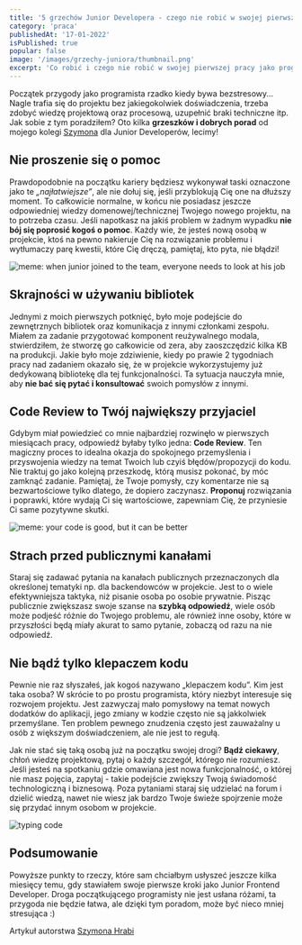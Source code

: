 ```yaml
---
title: '5 grzechów Junior Developera - czego nie robić w swojej pierwszej pracy?'
category: 'praca'
publishedAt: '17-01-2022'
isPublished: true
popular: false
image: '/images/grzechy-juniora/thumbnail.png'
excerpt: 'Co robić i czego nie robić w swojej pierwszej pracy jako programista? Oto kilka dobrych rad od Szymona, który zebrał swoje doświadczenia z byciem Junior Frontend Developerem'
---
```


Początek przygody jako programista rzadko kiedy bywa bezstresowy... Nagle trafia się do projektu bez jakiegokolwiek doświadczenia, trzeba zdobyć wiedzę projektową oraz procesową, uzupełnić braki techniczne itp. Jak sobie z tym poradziłem? Oto kilka **grzeszków i dobrych porad** od mojego kolegi [Szymona](<(https://www.linkedin.com/in/szymon-hrabia-1376b31b4/)>) dla Junior Developerów, lecimy!

## Nie proszenie się o pomoc

Prawdopodobnie na początku kariery będziesz wykonywał taski oznaczone jako te _„najłatwiejsze”_, ale nie dołuj się, jeśli przyblokują Cię one na dłuższy moment. To całkowicie normalne, w końcu nie posiadasz jeszcze odpowiedniej wiedzy domenowej/technicznej Twojego nowego projektu, na to potrzeba czasu. Jeśli napotkasz na jakiś problem w żadnym wypadku **nie bój się poprosić kogoś o pomoc**. Każdy wie, że jesteś nową osobą w projekcie, ktoś na pewno nakieruje Cię na rozwiązanie problemu i wytłumaczy parę kwestii, które Cię dręczą, pamiętaj, kto pyta, nie błądzi!

<Image
  src="/images/grzechy-juniora/junior-joined.jpeg"
  alt="meme: when junior joined to the team, everyone needs to look at his job"
/>

## Skrajności w używaniu bibliotek

Jednymi z moich pierwszych potknięć, było moje podejście do zewnętrznych bibliotek oraz komunikacja z innymi członkami zespołu. Miałem za zadanie przygotować komponent reużywalnego modala, stwierdziłem, że stworzę go całkowicie od zera, aby zaoszczędzić kilka KB na produkcji. Jakie było moje zdziwienie, kiedy po prawie 2 tygodniach pracy nad zadaniem okazało się, że w projekcie wykorzystujemy już dedykowaną bibliotekę dla tej funkcjonalności. Ta sytuacja nauczyła mnie, aby **nie bać się pytać i konsultować** swoich pomysłów z innymi.

## Code Review to Twój największy przyjaciel

Gdybym miał powiedzieć co mnie najbardziej rozwinęło w pierwszych miesiącach pracy, odpowiedź byłaby tylko jedna: **Code Review**. Ten magiczny proces to idealna okazja do spokojnego przemyślenia i przyswojenia wiedzy na temat Twoich lub czyiś błędów/propozycji do kodu. Nie traktuj go jako kolejną przeszkodę, którą musisz pokonać, by móc zamknąć zadanie. Pamiętaj, że Twoje pomysły, czy komentarze nie są bezwartościowe tylko dlatego, że dopiero zaczynasz. **Proponuj** rozwiązania i poprawki, które wydają Ci się wartościowe, zapewniam Cię, że przyniesie Ci same pozytywne skutki.

<Image
  src="/images/grzechy-juniora/code-review.jpeg"
  alt="meme: your code is good, but it can be better"
/>

## Strach przed publicznymi kanałami

Staraj się zadawać pytania na kanałach publicznych przeznaczonych dla określonej tematyki np. dla backendowców w projekcie. Jest to o wiele efektywniejsza taktyka, niż pisanie osoba po osobie prywatnie. Pisząc publicznie zwiększasz swoje szanse na **szybką odpowiedź**, wiele osób może podjeść różnie do Twojego problemu, ale również inne osoby, które w przyszłości będą miały akurat to samo pytanie, zobaczą od razu na nie odpowiedź.

## Nie bądź tylko klepaczem kodu

Pewnie nie raz słyszałeś, jak kogoś nazywano „klepaczem kodu”. Kim jest taka osoba? W skrócie to po prostu programista, który niezbyt interesuje się rozwojem projektu. Jest zazwyczaj mało pomysłowy na temat nowych dodatków do aplikacji, jego zmiany w kodzie często nie są jakkolwiek przemyślane. Ten problem pewnego znudzenia często jest zauważalny u osób z większym doświadczeniem, ale nie jest to regułą.

Jak nie stać się taką osobą już na początku swojej drogi? **Bądź ciekawy**, chłoń wiedzę projektową, pytaj o każdy szczegół, którego nie rozumiesz. Jeśli jesteś na spotkaniu gdzie omawiana jest nowa funkcjonalność, o której nie masz pojęcia, zapytaj - takie podejście zwiększy Twoją świadomość technologiczną i biznesową. Poza pytaniami staraj się udzielać na forum i dzielić wiedzą, nawet nie wiesz jak bardzo Twoje świeże spojrzenie może się przydać innym osobom w projekcie.

<Image src="/images/grzechy-juniora/typing-code.gif" alt="typing code" />

## Podsumowanie

Powyższe punkty to rzeczy, które sam chciałbym usłyszeć jeszcze kilka miesięcy temu, gdy stawiałem swoje pierwsze kroki jako Junior Frontend Developer. Droga początkującego programisty nie jest usłana różami, ta przygoda nie będzie łatwa, ale dzięki tym poradom, może być nieco mniej stresująca :)

Artykuł autorstwa [Szymona Hrabi](https://www.linkedin.com/in/szymon-hrabia-1376b31b4/)
